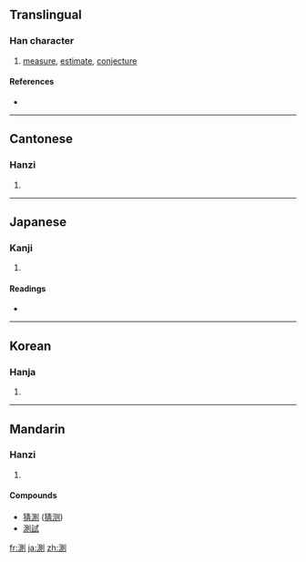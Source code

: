 {{also|测}}
==Translingual==

===Han character===
{{Han char|rn=85|rad=水|as=09|sn=12|four=3210<sub>0</sub>|canj=水月金弓 (EBCN)|ids=⿰[[氵]][[則]]}}

# [[measure]], [[estimate]], [[conjecture]]

====References====
* {{Han ref|kx=0635.010|dkj=17780|dj=1041.120|hdz=31674.010|uh=6E2C|ud=28204|bh=B4FA|bd=46330}}

----

==Cantonese==

===Hanzi===
{{yue-hanzi|jyut=|y=chak1|sim=测}}

# {{defn|Cantonese}}

----

==Japanese==

===Kanji===
{{ja-kanji|grade=5|rs=水09}}

# {{defn|Japanese}}

====Readings====
* {{ja-readings|on=[[そく]] (soku)|kun=[[はかる]] (hakaru)}}

----

==Korean==

===Hanja===
{{ko-hanja|hangeul=측|eumhun=|rv=cheuk|mr=ch'ŭk|y=chuk}}

# {{defn|Korean}}

----

==Mandarin==

===Hanzi===
{{cmn-hanzi|sim=测|pin=[[cè]] ([[ce4]]), [[hòng]] ([[hong4]])|wg=ts'e<sup>4</sup>, hung<sup>4</sup>}}

# {{defn|Mandarin}}

====Compounds====
* [[猜測]] ([[猜测]])
* [[測試]]

[[fr:測]]
[[ja:測]]
[[zh:測]]